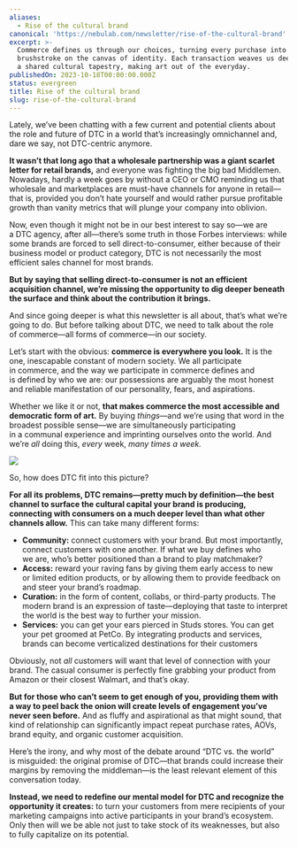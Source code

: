 ```yaml
---
aliases:
  - Rise of the cultural brand
canonical: 'https://nebulab.com/newsletter/rise-of-the-cultural-brand'
excerpt: >-
  Commerce defines us through our choices, turning every purchase into a
  brushstroke on the canvas of identity. Each transaction weaves us deeper into
  a shared cultural tapestry, making art out of the everyday.
publishedOn: 2023-10-18T00:00:00.000Z
status: evergreen
title: Rise of the cultural brand
slug: rise-of-the-cultural-brand
---
```

Lately, we’ve been chatting with a few current and potential clients about the role and future of DTC in a world that’s increasingly omnichannel and, dare we say, not DTC-centric anymore.

**It wasn’t that long ago that a wholesale partnership was a giant scarlet letter for retail brands,** and everyone was fighting the big bad Middlemen. Nowadays, hardly a week goes by without a CEO or CMO reminding us that wholesale and marketplaces are must-have channels for anyone in retail—that is, provided you don’t hate yourself and would rather pursue profitable growth than vanity metrics that will plunge your company into oblivion.

Now, even though it might not be in our best interest to say so—we are a DTC agency, after all—there’s some truth in those Forbes interviews: while some brands are forced to sell direct-to-consumer, either because of their business model or product category, DTC is not necessarily the most efficient sales channel for most brands.

**But by saying that selling direct-to-consumer is not an efficient acquisition channel, we’re missing the opportunity to dig deeper beneath the surface and think about the contribution it brings.**

And since going deeper is what this newsletter is all about, that’s what we’re going to do. But before talking about DTC, we need to talk about the role of commerce—all forms of commerce—in our society.

Let’s start with the obvious: **commerce is everywhere you look.** It is the one, inescapable constant of modern society. We all participate in commerce, and the way we participate in commerce defines and is defined by who we are: our possessions are arguably the most honest and reliable manifestation of our personality, fears, and aspirations.

Whether we like it or not, **that makes commerce the most accessible and democratic form of art.** By buying _things_—and we’re using that word in the broadest possible sense—we are simultaneously participating in a communal experience and imprinting ourselves onto the world. And we’re _all_ doing this, _every_ week, _many times a week._

![](https://mcusercontent.com/679f4835b2683d59bc5762ec3/images/c723830c-6c34-bd95-749a-9422718a713f.jpg)

So, how does DTC fit into this picture? 

**For all its problems, DTC remains—pretty much by definition—the best channel to surface the cultural capital your brand is producing, connecting with consumers on a much deeper level than what other channels allow.** This can take many different forms:

- **Community:** connect customers with your brand. But most importantly, connect customers with one another. If what we buy defines who we are, who’s better positioned than a brand to play matchmaker?
- **Access:** reward your raving fans by giving them early access to new or limited edition products, or by allowing them to provide feedback on and steer your brand’s roadmap.
- **Curation:** in the form of content, collabs, or third-party products. The modern brand is an expression of taste—deploying that taste to interpret the world is the best way to further your mission.
- **Services:** you can get your ears pierced in Studs stores. You can get your pet groomed at PetCo. By integrating products and services, brands can become verticalized destinations for their customers

Obviously, not _all_ customers will want that level of connection with your brand. The casual consumer is perfectly fine grabbing your product from Amazon or their closest Walmart, and that’s okay.

**But for those who can’t seem to get enough of you, providing them with a way to peel back the onion will create levels of engagement you’ve never seen before.** And as fluffy and aspirational as that might sound, that kind of relationship can significantly impact repeat purchase rates, AOVs, brand equity, and organic customer acquisition.

Here’s the irony, and why most of the debate around “DTC vs. the world” is misguided: the original promise of DTC—that brands could increase their margins by removing the middleman—is the least relevant element of this conversation today.

**Instead, we need to redefine our mental model for DTC and recognize the opportunity it creates:** to turn your customers from mere recipients of your marketing campaigns into active participants in your brand’s ecosystem. Only then will we be able not just to take stock of its weaknesses, but also to fully capitalize on its potential.

